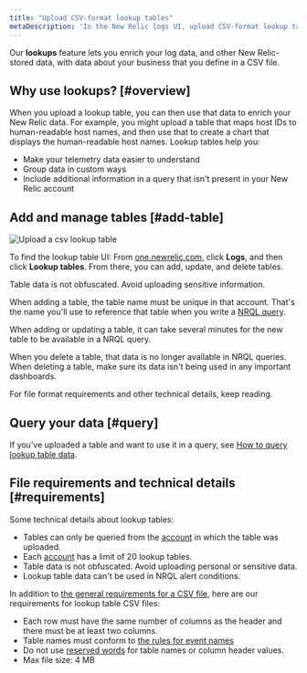 ```yaml
---
title: "Upload CSV-format lookup tables"
metaDescription: 'In the New Relic logs UI, upload CSV-format lookup tables and use that data in combination with other New Relic data.'
---
```



Our **lookups** feature lets you enrich your log data, and other New Relic-stored data, with data about your business that you define in a CSV file. 

## Why use lookups? [#overview]

When you upload a lookup table, you can then use that data to enrich your New Relic data. For example, you might upload a table that maps host IDs to human-readable host names, and then use that to create a chart that displays the human-readable host names. Lookup tables help you: 

* Make your telemetry data easier to understand
* Group data in custom ways
* Include additional information in a query that isn't present in your New Relic account  

## Add and manage tables [#add-table]

<img
  title="Upload a csv lookup table"
  alt="Upload a csv lookup table"
  src={logsLookupTableUi}
/>

To find the lookup table UI: From [one.newrelic.com](https://one.newrelic.com), click **Logs**, and then click **Lookup tables**. From there, you can add, update, and delete tables. 

<Callout variant="tip">
Table data is not obfuscated. Avoid uploading sensitive information.
</Callout>

When adding a table, the table name must be unique in that account. That's the name you'll use to reference that table when you write a [NRQL query](/docs/query-your-data/nrql-new-relic-query-language/nrql-query-tutorials/lookups). 

When adding or updating a table, it can take several minutes for the new table to be available in a NRQL query. 

When you delete a table, that data is no longer available in NRQL queries. When deleting a table, make sure its data isn't being used in any important dashboards.

For file format requirements and other technical details, keep reading. 

## Query your data [#query]

If you've uploaded a table and want to use it in a query, see [How to query lookup table data](/docs/query-your-data/nrql-new-relic-query-language/nrql-query-tutorials/lookups).

## File requirements and technical details [#requirements]

Some technical details about lookup tables: 

* Tables can only be queried from the [account](/docs/accounts/accounts-billing/account-structure/new-relic-account-structure/#organization-accounts) in which the table was uploaded. 
* Each [account](/docs/accounts/accounts-billing/account-structure/new-relic-account-structure/#organization-accounts) has a limit of 20 lookup tables.
* Table data is not obfuscated. Avoid uploading personal or sensitive data.
* Lookup table data can't be used in NRQL alert conditions. 

In addition to [the general requirements for a CSV file](https://www.rfc-editor.org/rfc/rfc4180), here are our requirements for lookup table CSV files: 

* Each row must have the same number of columns as the header and there must be at least two columns.
* Table names must conform to [the rules for event names](/docs/data-apis/ingest-apis/event-api/introduction-event-api/#limits)
* Do not use [reserved words](/docs/data-apis/custom-data/custom-events/data-requirements-limits-custom-event-data/#reserved-words) for table names or column header values.
* Max file size: 4 MB


